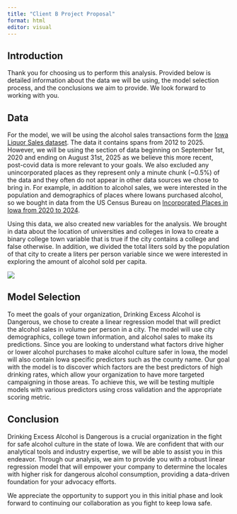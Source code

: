 ```yaml
---
title: "Client B Project Proposal"
format: html
editor: visual
---
```


## Introduction

Thank you for choosing us to perform this analysis. Provided below is detailed information about the data we will be using, the model selection process, and the conclusions we aim to provide. We look forward to working with you.

## Data

For the model, we will be using the alcohol sales transactions form the [Iowa Liquor Sales dataset](https://data.iowa.gov/Sales-Distribution/Iowa-Liquor-Sales/m3tr-qhgy/about_data). The data it contains spans from 2012 to 2025. However, we will be using the section of data beginning on September 1st, 2020 and ending on August 31st, 2025 as we believe this more recent, post-covid data is more relevant to your goals. We also excluded any unincorporated places as they represent only a minute chunk (\~0.5%) of the data and they often do not appear in other data sources we chose to bring in. For example, in addition to alcohol sales, we were interested in the population and demographics of places where Iowans purchased alcohol, so we bought in data from the US Census Bureau on [Incorporated Places in Iowa from 2020 to 2024](https://www.census.gov/data/tables/time-series/demo/popest/2020s-total-cities-and-towns.html).

Using this data, we also created new variables for the analysis. We brought in data about the location of universities and colleges in Iowa to create a binary college town variable that is true if the city contains a college and false otherwise. In addition, we divided the total liters sold by the population of that city to create a liters per person variable since we were interested in exploring the amount of alcohol sold per capita.

![](Graphs/client_b_graph_1.png)

## Model Selection

To meet the goals of your organization, Drinking Excess Alcohol is Dangerous, we chose to create a linear regression model that will predict the alcohol sales in volume per person in a city. The model will use city demographics, college town information, and alcohol sales to make its predictions. Since you are looking to understand what factors drive higher or lower alcohol purchases to make alcohol culture safer in Iowa, the model will also contain Iowa specific predictors such as the county name. Our goal with the model is to discover which factors are the best predictors of high drinking rates, which allow your organization to have more targeted campaigning in those areas. To achieve this, we will be testing multiple models with various predictors using cross validation and the appropriate scoring metric.

## Conclusion

Drinking Excess Alcohol is Dangerous is a crucial organization in the fight for safe alcohol culture in the state of Iowa. We are confident that with our analytical tools and industry expertise, we will be able to assist you in this endeavor. Through our analysis, we aim to provide you with a robust linear regression model that will empower your company to determine the locales with higher risk for dangerous alcohol consumption, providing a data-driven foundation for your advocacy efforts.

We appreciate the opportunity to support you in this initial phase and look forward to continuing our collaboration as you fight to keep Iowa safe.
